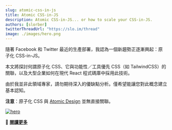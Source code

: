 ```yaml
---
slug: atomic-css-in-js
title: Atomic CSS-in-JS
description: Atomic CSS-in-JS... or how to scale your CSS-in-JS.
authors: [slorber]
twitterThreadUrl: "https://slo.im/thread"
image: ./images/hero.png
---
```


隨著 Facebook 和 Twitter 最近的生產部署，我認為一個新趨勢正逐漸興起：原子化 CSS-in-JS。

本文將探討何謂原子化 CSS、它與功能性／工具優先 CSS（如 TailwindCSS）的關聯，以及大型企業如何在現代 React 程式碼庫中採用此技術。

由於我並非此領域專家，請勿期待深入的優缺點分析。僅希望能讓您對此概念建立基本認知。

**注意**：原子化 CSS 與 [Atomic Design](https://atomicdesign.bradfrost.com/) 並無直接關聯。

[![hero](./images/hero.png)](https://sebastienlorber.com/atomic-css-in-js)

🔗 [**閱讀更多**](https://sebastienlorber.com/atomic-css-in-js)